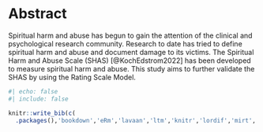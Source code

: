# Abstract {.unnumbered}

Spiritual harm and abuse has begun to gain the attention of the clinical and psychological research community. Research to date has tried to define spiritual harm and abuse and document damage to its victims. The Spiritual Harm and Abuse Scale (SHAS) [@KochEdstrom2022] has been developed to measure spiritual harm and abuse. This study aims to further validate the SHAS by using the Rating Scale Model.

```r
#| echo: false
#| include: false

knitr::write_bib(c(
  .packages(),'bookdown','eRm','lavaan','ltm','knitr','lordif','mirt','psych','rmarkdown','sirt','TAM','VIM'), 'packages.bib')
```
